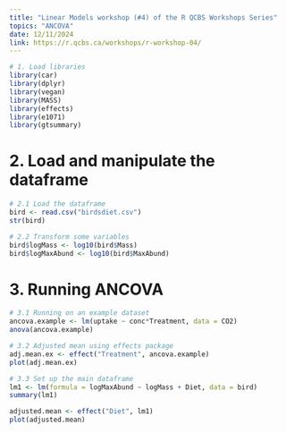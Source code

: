 ---
title: "Linear Models workshop (#4) of the R QCBS Workshops Series"
topics: "ANCOVA"
date: 12/11/2024
link: https://r.qcbs.ca/workshops/r-workshop-04/
---

```{r}
# 1. Load libraries
library(car)
library(dplyr)
library(vegan)
library(MASS)
library(effects)
library(e1071)
library(gtsummary)
```

# 2. Load and manipulate the dataframe 
```{r}
# 2.1 Load the dataframe
bird <- read.csv("birdsdiet.csv")
str(bird)
```
```{r}
# 2.2 Transform some variables
bird$logMass <- log10(bird$Mass)
bird$logMaxAbund <- log10(bird$MaxAbund)
```

# 3. Running ANCOVA
```{r}
# 3.1 Running on an example dataset
ancova.example <- lm(uptake ~ conc*Treatment, data = CO2)
anova(ancova.example)
```
```{r}
# 3.2 Adjusted mean using effects package
adj.mean.ex <- effect("Treatment", ancova.example)
plot(adj.mean.ex)
```
```{r}
# 3.3 Set up the main dataframe
lm1 <- lm(formula = logMaxAbund ~ logMass + Diet, data = bird)
summary(lm1)
```
```{r}
adjusted.mean <- effect("Diet", lm1)
plot(adjusted.mean)
```

